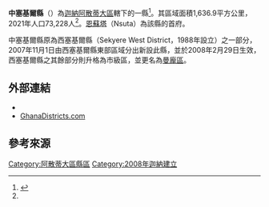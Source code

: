 {{Infobox settlement
|name=中塞基爾縣
|settlement_type = [[縣區_(迦納)|縣區]]
|native_name = Sekyere Central District
|nickname = 
|image_skyline = 
|image_size = 
|image_caption =
|image_flag = 
|image_seal =
|image_map = Districts of the Ashanti Region (2012).svg
|map_caption = 阿散蒂大區縣區
|pushpin_map=Ghana
|pushpin_map_caption =中塞基爾縣在迦納的位置
|subdivision_type   = 國家
|subdivision_name   = 迦納
|subdivision_type1= [[加纳行政区划|大區]]
|subdivision_name1=[[阿散蒂大區|阿散蒂大區]]
|subdivision_type2= 首府
|subdivision_name2=[[恩蘇塔|恩蘇塔]]
|leader_title = 行政首長
|leader_name = Hon. Ebenezer Akuoku-Frimpong
|established_title =
|established_date = 
|area_total_km2 = 1,636.9
|population_as_of = 2021
|population_footnotes =<ref name="citypopulation">{{Cite web|url=http://www.citypopulation.de/en/ghana/admin/|title=Ghana: Administrative Division|publisher=City Population|accessdate=2022-02-05}}</ref>
|population_total = 73,228
|population_density_km2 = auto
|timezone =GMT
|utc_offset = +0
}}

'''中塞基爾縣'''（{{lang-en|Sekyere Central District}}）為[[迦納|迦納]][[阿散蒂大區|阿散蒂大區]]轄下的一縣<ref>{{cite web |url=http://ghanadistricts.gov.gh/home/?_=27&sa=3399 |title=Archived copy |access-date=2012-05-17 |url-status=dead |archiveurl=https://web.archive.org/web/20120323051508/http://ghanadistricts.gov.gh/home/?_=27&sa=3399 |archivedate=2012-03-23 }}</ref>。其區域面積1,636.9平方公里，2021年人口73,228人<ref name=citypopulation/>。[[恩蘇塔|恩蘇塔]]（Nsuta）為該縣的首府。

中塞基爾縣原為西塞基爾縣（Sekyere West District，1988年設立）之一部分，2007年11月1日由西塞基爾縣東部區域分出新設此縣，並於2008年2月29日生效，西塞基爾縣之其餘部分則升格為市級區，並更名為[[曼龐區|曼龐區]]。

==外部連結==
* {{statoids|id=ygh|title=Districts of Ghana}}
* [https://web.archive.org/web/20051220143612/http://www.ghanadistricts.com/index.asp GhanaDistricts.com]

==參考來源==
{{reflist}}

{{阿散蒂大區縣區}}

{{DEFAULTSORT:Sekyere Central}}
[[Category:阿散蒂大區縣區|Category:阿散蒂大區縣區]]
[[Category:2008年迦納建立|Category:2008年迦納建立]]

{{Ghana-geo-stub}}